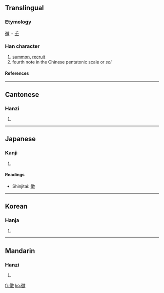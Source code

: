 {{see|徴|征}}

==Translingual==
===Etymology===
[[微]] + [[壬]]
===Han character===
{{Han char|rn=60|rad=彳|as=12|sn=15|four=2824<sub>0</sub>|canj=竹人山土大 (HOUGK)}}
# [[summon]], [[recruit]]
# fourth note in the Chinese pentatonic scale or ''sol''
====References====
{{Han ref|kx=0370.410|dkj=10239|dj=0697.270|hdz=20842.070|uh=5FB5|ud=24501|bh=BC78|bd=48248}}
----
==Cantonese==
===Hanzi===
{{yue-hanzi|jyut=|y=ji2, jing1}}
# {{defn|Cantonese}}
----
==Japanese==
===Kanji===
{{ja-kanji|grade=|rs=彳12}}
# {{defn|Japanese}} 
====Readings====
{{ja-readings|on=[[ちょう]] (chō), [[ち]] (chi)|kun=[[しるし]] (shirushi), [[めす]] (mesu)}}

* Shinjitai: [[徴]]
----
==Korean==
===Hanja===
{{ko-hanja|hangeul=[[징]], [[치]]|eumhun=|rv=jing, chi|mr=ching, ch'i|y=cing, chi}}
# {{defn|Korean}}
----
==Mandarin==
===Hanzi===
{{cmn-hanzi|sim=征|pin=[[zhēng]] ([[zheng1]])|wg=cheng<sup>1</sup>}}
# {{defn|Mandarin}}

[[fr:徵]]
[[ko:徵]]